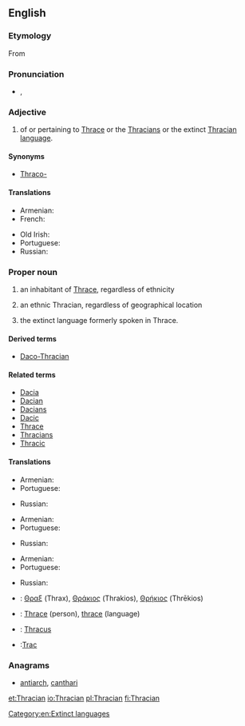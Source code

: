 {{wikipedia|Thracians}}
==English==

===Etymology===
From {{suffix|Thrace|ian}}

===Pronunciation===
* {{a|UK}} {{IPA|/ˈθɹeɪs.iː.ən/}}, {{X-SAMPA|/"Tr\eIs.i:.@n/}}

===Adjective===
{{en-adj|-}}

# of or pertaining to [[W:Thrace|Thrace]] or the [[W:Thracians|Thracians]] or the extinct [[W:Thracian language|Thracian language]].

====Synonyms====
* [[Thraco-]]

====Translations====
{{trans-top|of or pertaining to Thrace, Thracians of the Thracian language}}
* Armenian: {{t-|hy|թրակյան|tr=tʿrakyan|sc=Armn}}
* French: {{t+|fr|thrace}}
{{trans-mid}}
* Old Irish: {{tø|sga|Traic}}
* Portuguese: {{t+|pt|trácio}}
* Russian: {{t+|ru|фракийский|sc=Cyrl}}
{{trans-bottom}}

===Proper noun===
{{en-proper noun|s}}

# {{countable}} an inhabitant of [[Thrace]], regardless of ethnicity
# {{countable}} an ethnic Thracian, regardless of geographical location
# {{uncountable}} the extinct language formerly spoken in Thrace.

====Derived terms====
* [[Daco-Thracian]]

====Related terms====
* [[Dacia]]
* [[Dacian]]
* [[Dacians]]
* [[Dacic]]
* [[Thrace]]
* [[Thracians]]
* [[Thracic]]

====Translations====
{{trans-top|Inhabitant of Thrace}}
* Armenian: {{t-|hy|թրակացի|tr=tʿrakacʿi|sc=Armn}}
* Portuguese: {{t+|pt|trácio|m}}
{{trans-mid}}
* Russian: {{t+|ru|фракиец|sc=Cyrl}}
{{trans-bottom}}

{{trans-top|Ethnic Thracian}}
* Armenian: {{t-|hy|թրակացի|tr=tʿrakacʿi|sc=Armn}}
* Portuguese: {{t+|pt|trácio|m}}
{{trans-mid}}
* Russian: {{t+|ru|фракиец|sc=Cyrl}}
{{trans-bottom}}

{{trans-top|Language}}
* Armenian: {{t-|hy|թրակերեն|tr=tʿrakeren|sc=Armn}}
* Portuguese: {{t+|pt|trácio|m}}
{{trans-mid}}
* Russian: {{t+|ru|фракийский|sc=Cyrl}}
{{trans-bottom}}
{{checktrans-top}}
* {{ttbc|grc}}: [[Θραξ]] (Thrax), [[Θράκιος]] (Thrakios), [[Θρήκιος]] (Thrēkios)
* {{ttbc|fr}}: [[Thrace]] (person), [[thrace]] (language)
{{trans-mid}}
* {{ttbc|la}}: [[Thracus]]
* {{ttbc|ro}}:[[Trac]]
{{trans-bottom}}

===Anagrams===
* [[antiarch#English|antiarch]], [[canthari#English|canthari]]

[[Category:en:Extinct languages]]

[[et:Thracian]]
[[io:Thracian]]
[[pl:Thracian]]
[[fi:Thracian]]